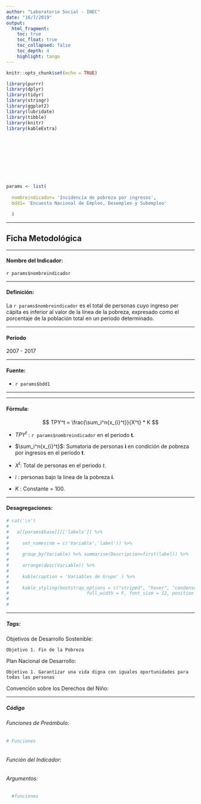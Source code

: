 ```yaml
---
author: "Laboratorio Social - INEC"
date: "16/7/2019"
output:
  html_fragment:
    toc: true
    toc_float: true
    toc_collapsed: false
    toc_depth: 4
    highlight: tango
---
```


```r

knitr::opts_chunk$set(echo = TRUE)

library(purrr)
library(dplyr)
library(tidyr)
library(stringr)
library(ggplot2)
library(lubridate)
library(tibble)
library(knitr)
library(kableExtra)










params <- list(
  
  nombreindicador= 'Incidencia de pobreza por ingresos',
  bdd1= 'Encuesta Nacional de Empleo, Desempleo y Subempleo'

  )

```
***
## Ficha Metodológica
***

#### Nombre del Indicador: 
`r params$nombreindicador`

***
#### Definición:
La `r params$nombreindicador` es el total de personas cuyo ingreso per cápita es inferior al valor de la línea de la pobreza, expresado como el porcentaje de la población total en un periodo determinado. 

***
#### Periodo
2007 - 2017

***

#### Fuente:
- `r params$bdd1`

***

***
#### Fórmula:

$$ TPY^t = \frac{\sum_i^n{x_{i}^t}}{X^t} * K $$

- $TPY^t$    : `r params$nombreindicador` en el periodo **t**.

- $\sum_i^n{x_{i}^t}$: Sumatoria de personas **i** en condición de pobreza por ingresos en el periodo **t**.

- $X^t$: Total de personas en el periodo *t*.

- $i$        : personas bajo la linea de la pobreza **i**.

- $K$        : Constante = 100.

***

#### Desagregaciones:

```r

# cat('\n')
# 
#   a[[params$base]][['labels']] %>% 
#     
#     set_names(nm = c('Variable','label')) %>%
#     
#     group_by(Variable) %>% summarise(Descripcion=first(label)) %>% 
#     
#     arrange(desc(Variable)) %>% 
#     
#     kable(caption = 'Variables de Grupo' ) %>%
#     
#     kable_styling(bootstrap_options = c("striped", "hover", "condensed", "responsive"),
#                             full_width = F, font_size = 12, position = 'center')
# 
#   

```

***

##### Tags:

Objetivos de Desarrollo Sostenible:

    Objetivo 1. Fin de la Pobreza

Plan Nacional de Desarrollo:
    
    Objetivo 1. Garantizar una vida digna con iguales oportunidades para todas las personas


Convención sobre los Derechos del Niño:


***
##### Código
###### Funciones de Preámbulo:



```r

# Funciones



```

###### Función del Indicador: 

###### Argumentos:
  

```r

  
  #funciones

```

